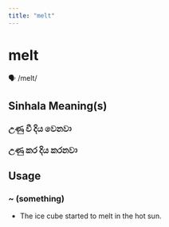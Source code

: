```yaml
---
title: "melt"
---
```


# melt

🗣️ /melt/

## Sinhala Meaning(s)

### උණු වී දිය වෙනවා
### උණු කර දිය කරනවා

## Usage

### ~ (something)

- The ice cube started to melt in the hot sun.

